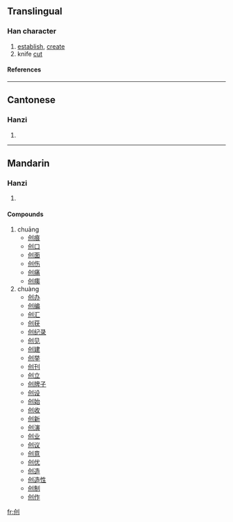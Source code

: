 {{see|創}}

==Translingual==
===Han character===
{{Han char|rn=18|rad=刀|as=04|sn=6|four=|canj=人山中弓 (OULN)}}
# [[establish]], [[create]]
# knife [[cut]]
====References====
{{Han ref|kx=0137.301|hdz=10327.060|uh=521B|ud=21019}}
----
==Cantonese==
===Hanzi===
{{yue-hanzi|jyut=|y=chong3}}
# {{defn|Cantonese}}
----
==Mandarin==
===Hanzi===
{{cmn-hanzi|tra=創|pin=[[chuāng]] ([[chuang1]]), [[chuàng]] ([[chuang4]])|wg=ch'uang<sup>4</sup>}}
# {{defn|Mandarin}}

====Compounds====
#chuāng
#*[[创痕]]
#*[[创口]]
#*[[创面]]
#*[[创伤]]
#*[[创痛]]
#*[[创痍]]
#chuàng
#*[[创办]]
#*[[创编]]
#*[[创汇]]
#*[[创获]]
#*[[创纪录]]
#*[[创见]]
#*[[创建]]
#*[[创举]]
#*[[创刊]]
#*[[创立]]
#*[[创牌子]]
#*[[创设]]
#*[[创始]]
#*[[创收]]
#*[[创新]]
#*[[创演]]
#*[[创业]]
#*[[创议]]
#*[[创意]]
#*[[创优]]
#*[[创造]]
#*[[创造性]]
#*[[创制]]
#*[[创作]]




[[fr:创]]